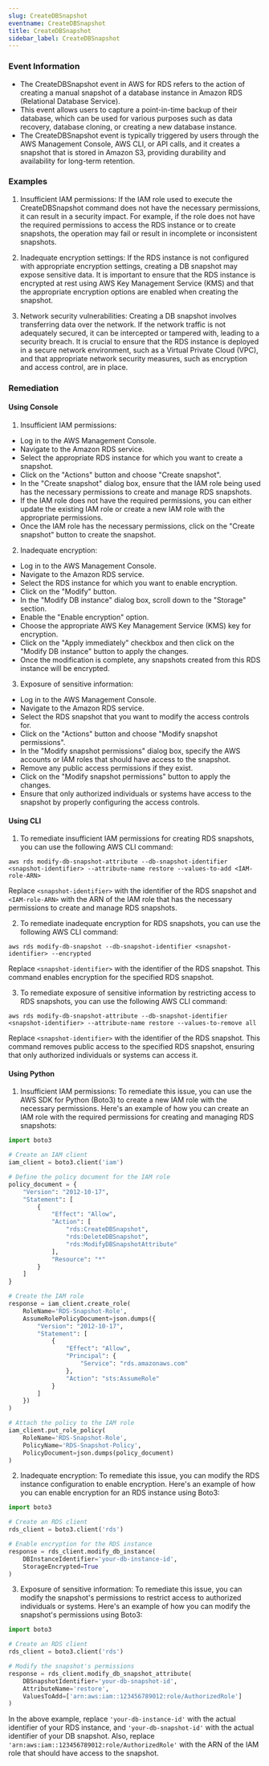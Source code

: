 ```yaml
--- 
slug: CreateDBSnapshot
eventname: CreateDBSnapshot
title: CreateDBSnapshot
sidebar_label: CreateDBSnapshot
---
```

                       
### Event Information

- The CreateDBSnapshot event in AWS for RDS refers to the action of creating a manual snapshot of a database instance in Amazon RDS (Relational Database Service).
- This event allows users to capture a point-in-time backup of their database, which can be used for various purposes such as data recovery, database cloning, or creating a new database instance.
- The CreateDBSnapshot event is typically triggered by users through the AWS Management Console, AWS CLI, or API calls, and it creates a snapshot that is stored in Amazon S3, providing durability and availability for long-term retention.


### Examples

1. Insufficient IAM permissions: If the IAM role used to execute the CreateDBSnapshot command does not have the necessary permissions, it can result in a security impact. For example, if the role does not have the required permissions to access the RDS instance or to create snapshots, the operation may fail or result in incomplete or inconsistent snapshots.

2. Inadequate encryption settings: If the RDS instance is not configured with appropriate encryption settings, creating a DB snapshot may expose sensitive data. It is important to ensure that the RDS instance is encrypted at rest using AWS Key Management Service (KMS) and that the appropriate encryption options are enabled when creating the snapshot.

3. Network security vulnerabilities: Creating a DB snapshot involves transferring data over the network. If the network traffic is not adequately secured, it can be intercepted or tampered with, leading to a security breach. It is crucial to ensure that the RDS instance is deployed in a secure network environment, such as a Virtual Private Cloud (VPC), and that appropriate network security measures, such as encryption and access control, are in place.

### Remediation

#### Using Console

1. Insufficient IAM permissions:
- Log in to the AWS Management Console.
- Navigate to the Amazon RDS service.
- Select the appropriate RDS instance for which you want to create a snapshot.
- Click on the "Actions" button and choose "Create snapshot".
- In the "Create snapshot" dialog box, ensure that the IAM role being used has the necessary permissions to create and manage RDS snapshots.
- If the IAM role does not have the required permissions, you can either update the existing IAM role or create a new IAM role with the appropriate permissions.
- Once the IAM role has the necessary permissions, click on the "Create snapshot" button to create the snapshot.

2. Inadequate encryption:
- Log in to the AWS Management Console.
- Navigate to the Amazon RDS service.
- Select the RDS instance for which you want to enable encryption.
- Click on the "Modify" button.
- In the "Modify DB instance" dialog box, scroll down to the "Storage" section.
- Enable the "Enable encryption" option.
- Choose the appropriate AWS Key Management Service (KMS) key for encryption.
- Click on the "Apply immediately" checkbox and then click on the "Modify DB instance" button to apply the changes.
- Once the modification is complete, any snapshots created from this RDS instance will be encrypted.

3. Exposure of sensitive information:
- Log in to the AWS Management Console.
- Navigate to the Amazon RDS service.
- Select the RDS snapshot that you want to modify the access controls for.
- Click on the "Actions" button and choose "Modify snapshot permissions".
- In the "Modify snapshot permissions" dialog box, specify the AWS accounts or IAM roles that should have access to the snapshot.
- Remove any public access permissions if they exist.
- Click on the "Modify snapshot permissions" button to apply the changes.
- Ensure that only authorized individuals or systems have access to the snapshot by properly configuring the access controls.

#### Using CLI

1. To remediate insufficient IAM permissions for creating RDS snapshots, you can use the following AWS CLI command:

```
aws rds modify-db-snapshot-attribute --db-snapshot-identifier <snapshot-identifier> --attribute-name restore --values-to-add <IAM-role-ARN>
```

Replace `<snapshot-identifier>` with the identifier of the RDS snapshot and `<IAM-role-ARN>` with the ARN of the IAM role that has the necessary permissions to create and manage RDS snapshots.

2. To remediate inadequate encryption for RDS snapshots, you can use the following AWS CLI command:

```
aws rds modify-db-snapshot --db-snapshot-identifier <snapshot-identifier> --encrypted
```

Replace `<snapshot-identifier>` with the identifier of the RDS snapshot. This command enables encryption for the specified RDS snapshot.

3. To remediate exposure of sensitive information by restricting access to RDS snapshots, you can use the following AWS CLI command:

```
aws rds modify-db-snapshot-attribute --db-snapshot-identifier <snapshot-identifier> --attribute-name restore --values-to-remove all
```

Replace `<snapshot-identifier>` with the identifier of the RDS snapshot. This command removes public access to the specified RDS snapshot, ensuring that only authorized individuals or systems can access it.

#### Using Python

1. Insufficient IAM permissions:
To remediate this issue, you can use the AWS SDK for Python (Boto3) to create a new IAM role with the necessary permissions. Here's an example of how you can create an IAM role with the required permissions for creating and managing RDS snapshots:

```python
import boto3

# Create an IAM client
iam_client = boto3.client('iam')

# Define the policy document for the IAM role
policy_document = {
    "Version": "2012-10-17",
    "Statement": [
        {
            "Effect": "Allow",
            "Action": [
                "rds:CreateDBSnapshot",
                "rds:DeleteDBSnapshot",
                "rds:ModifyDBSnapshotAttribute"
            ],
            "Resource": "*"
        }
    ]
}

# Create the IAM role
response = iam_client.create_role(
    RoleName='RDS-Snapshot-Role',
    AssumeRolePolicyDocument=json.dumps({
        "Version": "2012-10-17",
        "Statement": [
            {
                "Effect": "Allow",
                "Principal": {
                    "Service": "rds.amazonaws.com"
                },
                "Action": "sts:AssumeRole"
            }
        ]
    })
)

# Attach the policy to the IAM role
iam_client.put_role_policy(
    RoleName='RDS-Snapshot-Role',
    PolicyName='RDS-Snapshot-Policy',
    PolicyDocument=json.dumps(policy_document)
)
```

2. Inadequate encryption:
To remediate this issue, you can modify the RDS instance configuration to enable encryption. Here's an example of how you can enable encryption for an RDS instance using Boto3:

```python
import boto3

# Create an RDS client
rds_client = boto3.client('rds')

# Enable encryption for the RDS instance
response = rds_client.modify_db_instance(
    DBInstanceIdentifier='your-db-instance-id',
    StorageEncrypted=True
)
```

3. Exposure of sensitive information:
To remediate this issue, you can modify the snapshot's permissions to restrict access to authorized individuals or systems. Here's an example of how you can modify the snapshot's permissions using Boto3:

```python
import boto3

# Create an RDS client
rds_client = boto3.client('rds')

# Modify the snapshot's permissions
response = rds_client.modify_db_snapshot_attribute(
    DBSnapshotIdentifier='your-db-snapshot-id',
    AttributeName='restore',
    ValuesToAdd=['arn:aws:iam::123456789012:role/AuthorizedRole']
)
```

In the above example, replace `'your-db-instance-id'` with the actual identifier of your RDS instance, and `'your-db-snapshot-id'` with the actual identifier of your DB snapshot. Also, replace `'arn:aws:iam::123456789012:role/AuthorizedRole'` with the ARN of the IAM role that should have access to the snapshot.


 